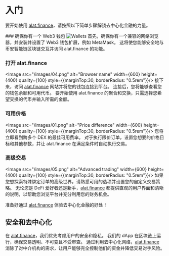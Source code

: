 
# 入门
要开始使用 [alat.finance](https://dex.alat.finance)，请按照以下简单步骤解锁去中心化金融的力量。

<Steps>
### 确保你有一个 Web3 钱包
<Image src="/images/03.png" alt="Wallets" width={600} height={400} quality={100} style={{marginTop:30, borderRadius: "0.5rem"}}/>
首先，确保你有一个兼容的网络浏览器，并安装并设置了 Web3 钱包扩展，例如 MetaMask。 这将使您能够安全地与币安智能链区块链交互并访问 alat.finance 的功能。

### 打开 alat.finance
<Image src="/images/04.png" alt="Browser name" width={600} height={400} quality={100} style={{marginTop:30, borderRadius: "0.5rem"}}/>
接下来，访问 [alat.finance](https://dex.alat.finance) 网站并将您的钱包连接到平台。 连接后，您将能够查看您的钱包余额和可用代币。 要开始使用 alat.finance 的聚合和交换，只需选择您希望交换的代币并输入所需的金额。

### 可用价格
<Image src="/images/01.png" alt="Price difference" width={600} height={400} quality={100} style={{marginTop:30, borderRadius: "0.5rem"}}/>
您将立即看到跨多个 DEX 的最佳可用费率。 对于执行限价订单，设置您想要的价格目标和其他参数，并让 alat.finance 在满足条件时自动执行交易。

### 高级交易
<Image src="/images/05.png" alt="Advanced trading" width={600} height={400} quality={100} style={{marginTop:30, borderRadius: "0.5rem"}}/>
如果您想探索特殊绑定订单的高级世界，请熟悉可用的选项并设置您的自定义交易策略。 无论您是 DeFi 爱好者还是新手，[alat.finance](https://dex.alat.finance) 都提供直观的用户界面和清晰的说明，以帮助您浏览平台并充分利用您的财务机会。
</Steps>

准备好通过 [alat.finance](https://dex.alat.finance) 体验去中心化金融的好处！

## 安全和去中心化

在 [alat.finance](https://dex.alat.finance)，我们优先考虑用户的安全和隐私。 我们的 dApp 在区块链上运行，确保交易透明、不可变且不受审查。 通过利用去中心化网络，[alat.finance](https://dex.alat.finance) 消除了对中介机构的需求，让用户能够完全控制他们的资金并降低交易对手风险。